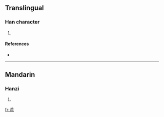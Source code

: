 ==Translingual==

===Han character===
{{Han char|rn=85|rad=水|as=12|sn=15|four=3212<sub>3</sub>|canj=水竹木水 (EHDE)|ids=⿰氵⿱禾⿱人氺}}

# {{defn|Han|sort=水12}}

====References====
* {{Han ref|kx=0651.090|dkj=18300|hdz=31743.030|uh=6F7B|ud=28539|bh=E661|bd=58977}}

----

==Mandarin==

===Hanzi===
{{cmn-hanzi|pin=[[shǔ]] ([[shu3]])|wg=shu<sup>3</sup>}}

# {{defn|Mandarin|sort=水12}}

[[fr:潻]]